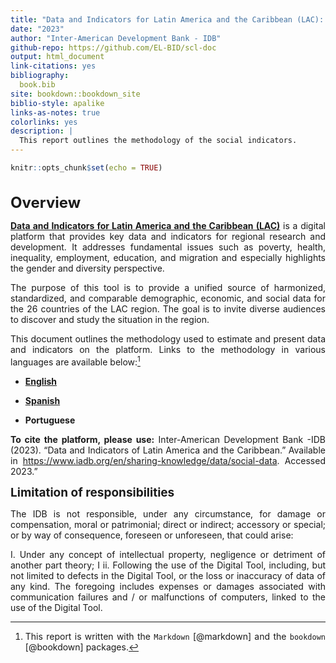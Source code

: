 ```yaml
---
title: "Data and Indicators for Latin America and the Caribbean (LAC): Methodology Handbook"
date: "2023"
author: "Inter-American Development Bank - IDB"
github-repo: https://github.com/EL-BID/scl-doc
output: html_document
link-citations: yes
bibliography:
  book.bib
site: bookdown::bookdown_site
biblio-style: apalike
links-as-notes: true
colorlinks: yes
description: |
  This report outlines the methodology of the social indicators.
---
```


```{=html}
<style type="text/css">
h1 { /* Header 1 */
  font-size: 24px;
  margin-bottom: 0px;
}
h2 { /* Header 2 */
    font-size: 19px;
    margin-bottom: 0px;
     margin-top: 0px;
}
h3 { /* Header 3 */
    font-size: 20px;
    margin-bottom: 15px;
}
body {
text-align: justify}

</style>
```
```r
knitr::opts_chunk$set(echo = TRUE) 
```



# Overview {.unnumbered}

[**Data and Indicators for Latin America and the Caribbean (LAC)**](https://www.iadb.org/en/sharing-knowledge/data/social-data) is a digital platform that provides key data and indicators for regional research and development. It addresses fundamental issues such as poverty, health, inequality, employment, education, and migration and especially highlights the gender and diversity perspective.

The purpose of this tool is to provide a unified source of harmonized, standardized, and comparable demographic, economic, and social data for the 26 countries of the LAC region. The goal is to invite diverse audiences to discover and study the situation in the region.

This document outlines the methodology used to estimate and present data and indicators on the platform. Links to the methodology in various languages are available below:[^index-1]

[^index-1]: This report is written with the `Markdown` [@markdown] and the `bookdown` [@bookdown] packages.

-   [**English**](#intro-eng) 

-   [**Spanish**](#intro-esp)

-   **Portuguese**

**To cite the platform, please use:** Inter-American Development Bank -IDB (2023). "Data and Indicators of Latin America and the Caribbean." Available in <https://www.iadb.org/en/sharing-knowledge/data/social-data>. Accessed 2023."

## Limitation of responsibilities {.unnumbered}

The IDB is not responsible, under any circumstance, for damage or compensation, moral or patrimonial; direct or indirect; accessory or special; or by way of consequence, foreseen or unforeseen, that could arise:

I. Under any concept of intellectual property, negligence or detriment of another part theory; I ii. Following the use of the Digital Tool, including, but not limited to defects in the Digital Tool, or the loss or inaccuracy of data of any kind. The foregoing includes expenses or damages associated with communication failures and / or malfunctions of computers, linked to the use of the Digital Tool.
